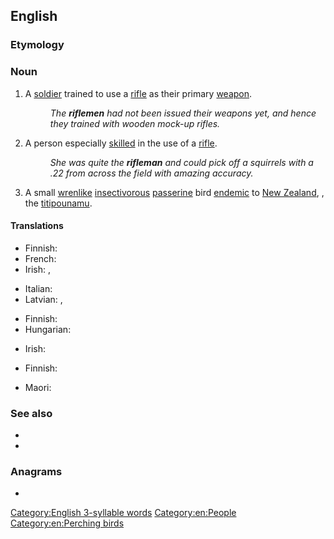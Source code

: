 ==English==

===Etymology===
{{suffix|en|rifle|man}}

===Noun===
{{wikipedia}}
{{en-noun|riflemen}}

# A [[soldier]] trained to use a [[rifle]] as their primary [[weapon]].
#: ''The '''riflemen''' had not been issued their weapons yet, and hence they trained with wooden mock-up rifles.''
# A person especially [[skilled]] in the use of a [[rifle]].
#: ''She was quite the '''rifleman''' and could pick off a squirrels with a .22 from across the field with amazing accuracy.''
# A small [[wrenlike]] [[insectivorous]] [[passerine]] bird [[endemic]] to [[New Zealand]], {{taxlink|Acanthisitta chloris|species|noshow=1}}, the [[titipounamu]].

====Translations====
{{trans-top|soldier}}
* Finnish: {{t+|fi|jääkäri}}
* French: {{t+|fr|fusilier|m}}
* Irish: {{t|ga|muscaedóir|m}}, {{t|ga|fear raidhfil|m}}
{{trans-mid}}
* Italian: {{t+|it|bersagliere|m}}
* Latvian: {{t|lv|strēlnieks|m}}, {{t|lv|strēlniece|f}}
{{trans-bottom}}

{{trans-top|person skilled in the use of a rifle}}
* Finnish: {{t|fi|[[hyvä]] [[ampuja]]}}
* Hungarian: {{t+|hu|lövész}}
{{trans-mid}}
* Irish: {{t|ga|fear raidhfil|m}}
{{trans-bottom}}

{{trans-top|''Acanthisitta chloris''}}
* Finnish: {{t+|fi|metsävilistäjä}}
{{trans-mid}}
* Maori: {{t|mi|tītitipounamu}}
{{trans-bottom}}

===See also===
* {{l|en|infantry}}
* {{l|en|musketeer}}

===Anagrams===
* {{anagrams|en|a=aefilmnr|inflamer}}

[[Category:English 3-syllable words]]
[[Category:en:People]]
[[Category:en:Perching birds]]